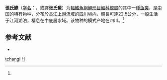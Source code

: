 {{Speciesbox
| taxon = Hemiculter tchangi
| status = DD
| status_system = IUCN3.1
| binomial_authority = Fang, 1942<ref name='id5852'>{{cite web| url =http://www.bioinfo.cn/db05/BjdwSpecies.php?action=view&id=5852| title =张氏䱗| work =中国动物物种编目数据库| publisher =中国科学院微生物研究所| author =中国科学院动物研究所| accessdate =2009-04-11| deadurl =yes| archiveurl =https://web.archive.org/web/20160305070737/http://www.bioinfo.cn/db05/BjdwSpecies.php?action=view&id=5852| archivedate =2016-03-05}}</ref>
| synonyms = *''Hemiculter nigromarginis''<br /><small>Hemiculter nigromarginis</small>
}}

'''張氏鰶'''（[[学名|学名]]：{{lang|la|''Hemiculter tchangi''}}，或譯'''张氏䱗'''）为[[輻鰭魚綱|輻鰭魚綱]][[鯉形目|鯉形目]][[鯝科|鯝科]][[鰶屬|鰶屬]]的其中一[[種|種]][[鱼类|鱼类]]，是[[中国|中国]]的特有物种，分布於[[長江上游|長江上游]][[流域|流域]]的[[四川|四川]]境内，體長可達22.5公分，一般生活于江河湖泊，棲息在中底層水域。该物种的模式产地在四川。<ref name='id5852'/>

==参考文献==
{{reflist}}
*{{FishBase_species|genus=Hainania|species=tchangi|year=2012|month=1}}

{{Taxonbar|from=Q1039108}}

[[Category:鰶屬|tchangi]]
[[Category:1942年描述的魚類|H]]

{{鯉形目小作品}}